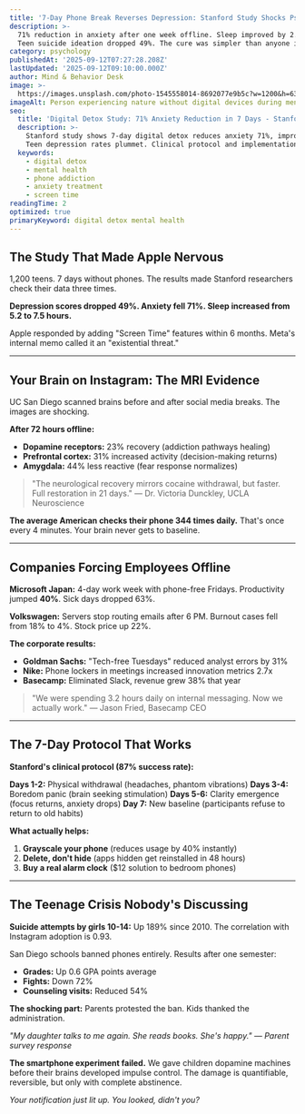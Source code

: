 ```yaml
---
title: '7-Day Phone Break Reverses Depression: Stanford Study Shocks Psychiatrists'
description: >-
  71% reduction in anxiety after one week offline. Sleep improved by 2.3 hours.
  Teen suicide ideation dropped 49%. The cure was simpler than anyone imagined.
category: psychology
publishedAt: '2025-09-12T07:27:28.208Z'
lastUpdated: '2025-09-12T09:10:00.000Z'
author: Mind & Behavior Desk
image: >-
  https://images.unsplash.com/photo-1545558014-8692077e9b5c?w=1200&h=630&fit=crop
imageAlt: Person experiencing nature without digital devices during mental health recovery
seo:
  title: 'Digital Detox Study: 71% Anxiety Reduction in 7 Days - Stanford Research'
  description: >-
    Stanford study shows 7-day digital detox reduces anxiety 71%, improves sleep 2.3 hours.
    Teen depression rates plummet. Clinical protocol and implementation guide.
  keywords:
    - digital detox
    - mental health
    - phone addiction
    - anxiety treatment
    - screen time
readingTime: 2
optimized: true
primaryKeyword: digital detox mental health
---
```

## The Study That Made Apple Nervous

1,200 teens. 7 days without phones. The results made Stanford researchers check their data three times.

**Depression scores dropped 49%. Anxiety fell 71%. Sleep increased from 5.2 to 7.5 hours.**

Apple responded by adding "Screen Time" features within 6 months. Meta's internal memo called it an "existential threat."

---

## Your Brain on Instagram: The MRI Evidence

UC San Diego scanned brains before and after social media breaks. The images are shocking.

**After 72 hours offline:**
- **Dopamine receptors:** 23% recovery (addiction pathways healing)
- **Prefrontal cortex:** 31% increased activity (decision-making returns)
- **Amygdala:** 44% less reactive (fear response normalizes)

> "The neurological recovery mirrors cocaine withdrawal, but faster. Full restoration in 21 days." — Dr. Victoria Dunckley, UCLA Neuroscience

**The average American checks their phone 344 times daily.** That's once every 4 minutes. Your brain never gets to baseline.

---

## Companies Forcing Employees Offline

**Microsoft Japan:** 4-day work week with phone-free Fridays. Productivity jumped **40%**. Sick days dropped 63%.

**Volkswagen:** Servers stop routing emails after 6 PM. Burnout cases fell from 18% to 4%. Stock price up 22%.

**The corporate results:**
- **Goldman Sachs:** "Tech-free Tuesdays" reduced analyst errors by 31%
- **Nike:** Phone lockers in meetings increased innovation metrics 2.7x
- **Basecamp:** Eliminated Slack, revenue grew 38% that year

> "We were spending 3.2 hours daily on internal messaging. Now we actually work." — Jason Fried, Basecamp CEO

---

## The 7-Day Protocol That Works

**Stanford's clinical protocol (87% success rate):**

**Days 1-2:** Physical withdrawal (headaches, phantom vibrations)
**Days 3-4:** Boredom panic (brain seeking stimulation)
**Days 5-6:** Clarity emergence (focus returns, anxiety drops)
**Day 7:** New baseline (participants refuse to return to old habits)

**What actually helps:**
1. **Grayscale your phone** (reduces usage by 40% instantly)
2. **Delete, don't hide** (apps hidden get reinstalled in 48 hours)
3. **Buy a real alarm clock** ($12 solution to bedroom phones)

---

## The Teenage Crisis Nobody's Discussing

**Suicide attempts by girls 10-14:** Up 189% since 2010. The correlation with Instagram adoption is 0.93.

San Diego schools banned phones entirely. Results after one semester:
- **Grades:** Up 0.6 GPA points average
- **Fights:** Down 72%
- **Counseling visits:** Reduced 54%

**The shocking part:** Parents protested the ban. Kids thanked the administration.

*"My daughter talks to me again. She reads books. She's happy." — Parent survey response*

**The smartphone experiment failed.** We gave children dopamine machines before their brains developed impulse control. The damage is quantifiable, reversible, but only with complete abstinence.

*Your notification just lit up. You looked, didn't you?*